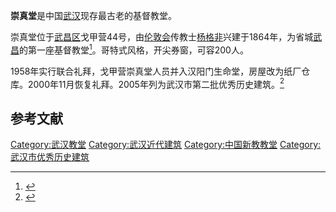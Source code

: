 {{Infobox historic site
| 公布 = yes
| name = 崇真堂
| image = 基督教崇真堂-昙.jpg
| location = [[湖北省|湖北省]][[武汉市|武汉市]][[武昌区|武昌区]]
| designation1_offname = '''基督教崇真堂'''
| designation1 = 武汉市优秀历史建筑
| designation1_free1name = 时代
| designation1_free1value = 1864年
| designation1_free2name = 等级
| designation1_free2value = 二级保护
}}
'''崇真堂'''是中国[[武汉|武汉]]现存最古老的基督教堂。

崇真堂位于[[武昌区|武昌区]]戈甲营44号，由[[伦敦会|伦敦会]]传教士[[杨格非|杨格非]]兴建于1864年，为省城[[武昌|武昌]]的第一座基督教堂<ref>{{cite web |url=http://www.whfz.gov.cn/wcqz/mcjx/lsdg/201005/t20100510_35820.shtml |language=zh |title=武昌崇真堂今年140岁 刘谦定 |publisher=武昌区方志网 |date=2010年5月10日 |accessdate=2011年6月12日 |archive-date=2016年3月5日 |archive-url=https://web.archive.org/web/20160305230044/http://www.whfz.gov.cn/wcqz/mcjx/lsdg/201005/t20100510_35820.shtml |dead-url=no }}</ref>。哥特式风格，开尖券窗，可容200人。

1958年实行联合礼拜，戈甲营崇真堂人员并入汉阳门生命堂，房屋改为纸厂仓库。2000年11月恢复礼拜。2005年列为武汉市第二批优秀历史建筑。<ref name=wpl2005>{{cite web |title=第二批优秀历史建筑名单公布16处老房子被“收编” |url=http://www.wpl.gov.cn/pc-3437-110-0.html |publisher=数字武汉——国土资源和规划网 （转自《[[长江日报|长江日报]]》） |date=2005-03-04 |accessdate=2012-06-27 |archive-url=https://web.archive.org/web/20160307212633/http://wpl.gov.cn/pc-3437-110-0.html |archive-date=2016-03-07 |dead-url=yes }}</ref>

==参考文献==
{{reflist}}

{{武汉基督宗教教堂}}

[[Category:武汉教堂|Category:武汉教堂]]
[[Category:武汉近代建筑|Category:武汉近代建筑]]
[[Category:中国新教教堂|Category:中国新教教堂]]
[[Category:武汉市优秀历史建筑|Category:武汉市优秀历史建筑]]